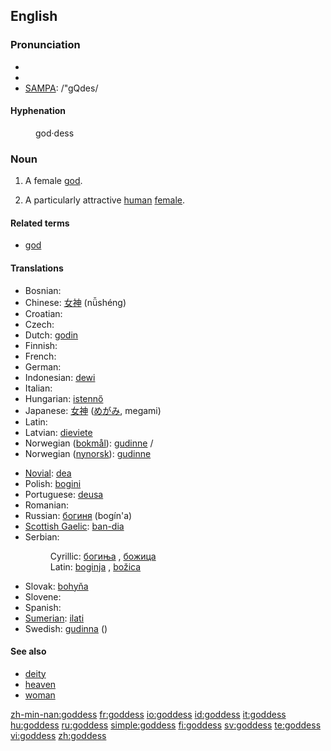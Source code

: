 {{see|Goddess}}
==English==

===Pronunciation===
* {{enPR|gŏd'ĕs}}
* {{IPA|/ˈgɒdes/}}
* [[w:SAMPA|SAMPA]]: /"gQdes/

====Hyphenation====
: god&middot;dess

===Noun===
{{en-noun|es}}

# {{context|religion|God}} A female [[god]].
# A particularly attractive [[human]] [[female]].

====Related terms====
* [[god]]

====Translations====
{{top}}
* Bosnian: {{t-|bs|boginja|f}}
* Chinese: [[女神]] (nǚshéng)
* Croatian: {{t-|hr|boginja|f}}
* Czech: {{t+|cs|bohyně|f}}
* Dutch: [[godin]]
* Finnish: {{t-|fi|jumalatar}}
* French: {{t+|fr|déesse|f}}
* German: {{t+|de|Göttin|f}}
* Indonesian: [[dewi]]
* Italian: {{t+|it|dea|f}}
* Hungarian: [[istennő]] {{f}}
* Japanese: [[女神]] ([[めがみ]], megami)
* Latin: {{t+|la|dea|f}}
* Latvian: [[dieviete]] {{f}}
* Norwegian ([[bokmål]]): [[gudinne]] {{m}}/{{f}}
* Norwegian ([[nynorsk]]): [[gudinne]] {{f}}
{{mid}}
* [[Novial]]: [[dea]]
* Polish: [[bogini]] {{f}}
* Portuguese: [[deusa]] {{f}}
* Romanian: {{t|ro|zeiţă|f}}
* Russian: [[богиня]] (bogín'a) {{f}}
* [[Scottish Gaelic]]: [[ban-dia]] {{f}}
* Serbian:
*: Cyrillic: [[богиња#Serbian|богиња]] {{f}}, [[божица]] {{f}}
*: Latin: [[boginja#Serbian|boginja]] {{f}}, [[božica]] {{f}}
* Slovak: [[bohyňa]] {{f}}
* Slovene: {{t+|sl|boginja|f}}
* Spanish: {{t-|es|diosa|f}}
* [[Sumerian]]: [[ilati]]
* Swedish: [[gudinna]] {{c}} ({{f}})
{{bottom}}

====See also====
* [[deity]]
* [[heaven]]
* [[woman]]

[[zh-min-nan:goddess]]
[[fr:goddess]]
[[io:goddess]]
[[id:goddess]]
[[it:goddess]]
[[hu:goddess]]
[[ru:goddess]]
[[simple:goddess]]
[[fi:goddess]]
[[sv:goddess]]
[[te:goddess]]
[[vi:goddess]]
[[zh:goddess]]